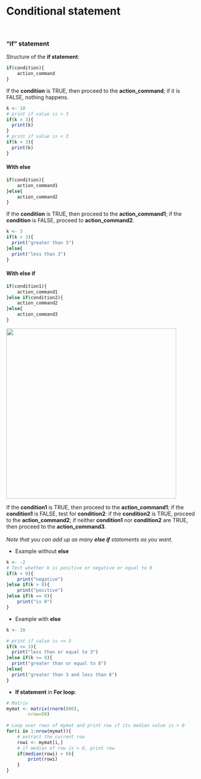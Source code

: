 # Conditional statement

<br>

<h3>"if" statement</h3>

Structure of the **if statement**:

```r
if(condition){
    action_command
}
```

If the **condition** is TRUE, then proceed to the **action_command**; if it is FALSE, nothing happens.
<br>

```r
k <- 10
# print if value is > 3
if(k > 3){
  print(k)
}
# print if value is < 3
if(k < 3){
  print(k)
}
```

<h4>With **else**</h4>

```r
if(condition){
    action_command1
}else{
    action_command2
}
```

If the **condition** is TRUE, then proceed to the **action_command1**; if the **condition** is FALSE, proceed to **action_command2**.

```r
k <- 3
if(k > 3){
  print("greater than 3")
}else{
  print("less than 3")
}
```


<h4>With **else if**</h4>

```r
if(condition1){
    action_command1
}else if(condition2){
    action_command2
}else{
    action_command3
}
```

<img src="images/ifelseif.png" width="450"/>

If the **condition1** is TRUE, then proceed to the **action_command1**; if the **condition1** is FALSE, test for **condition2**: if the **condition2** is TRUE, proceed to the **action_command2**; if neither **condition1** nor **condition2** are TRUE, then proceed to the **action_command3**.
<br><br>
*Note that you can add up as many **else if** statements as you want.*

* Example without **else**

```r
k <- -2
# Test whether k is positive or negative or equal to 0
if(k < 0){
	print("negative")
}else if(k > 0){
	print("positive")
}else if(k == 0){
	print("is 0")
}
```

* Example with **else**

```r
k <- 10

# print if value is <= 3
if(k <= 3){
  print("less than or equal to 3")
}else if(k >= 8){
  print("greater than or equal to 8")
}else{
  print("greater than 3 and less than 8")
}
```

* **If statement** in **For loop**:

```r
# Matrix
mymat <- matrix(rnorm(800), 
        nrow=50)
	
# Loop over rows of mymat and print row if its median value is > 0
for(i in 1:nrow(mymat)){
	# extract the current row
	rowi <- mymat[i,]
	# if median of row is > 0, print row
	if(median(rowi) > 0){
		print(rowi)
	}
}
```
